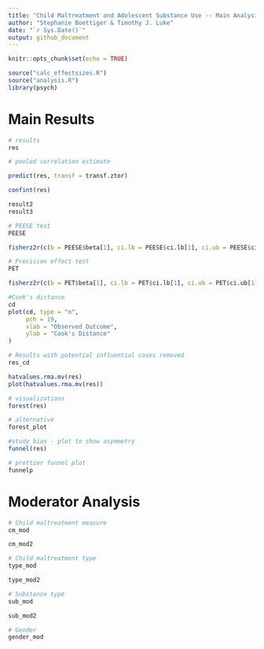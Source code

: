 ```yaml
---
title: "Child Maltreatment and Adolescent Substance Use -- Main Analysis Report"
author: "Stephanie Boettiger & Timothy J. Luke"
date: "`r Sys.Date()`"
output: github_document
---
```


```r
knitr::opts_chunk$set(echo = TRUE)
```

```r
source("calc_effectsizes.R")
source("analysis.R")
library(psych)
```

# Main Results

```r
# results
res
```

```r
# pooled correlation estimate

predict(res, transf = transf.ztor)
```

```r
confint(res)
```

```r
result2 
result3
```

```r
# PEESE test 
PEESE
```

```r
fisherz2r(c(b = PEESE$beta[1], ci.lb = PEESE$ci.lb[1], ci.ub = PEESE$ci.ub[1]))
```

```r
# Precision effect test
PET
```

```r
fisherz2r(c(b = PET$beta[1], ci.lb = PET$ci.lb[1], ci.ub = PET$ci.ub[1]))
```

```r
#Cook's distance 
cd
plot(cd, type = "o",
     pch = 19,
     xlab = "Observed Outcome",
     ylab = "Cook's Distance"
) 
```
```r
# Results with potential influential cases removed
res_cd
```

```r
hatvalues.rma.mv(res)
plot(hatvalues.rma.mv(res))
```

```r
# visualizations
forest(res)
```

```r
# alternative
forest_plot
```

```r
#study bias - plot to show asymmetry
funnel(res)
```

```r
# prettier funnel plot
funnelp
```

# Moderator Analysis

```r
# Child maltreatment measure 
cm_mod
```

```r
cm_mod2
```

```r
# Child maltreatment type 
type_mod
```

```r
type_mod2
```

```r
# Substance type
sub_mod
```

```r
sub_mod2
```

```r
# Gender
gender_mod
```
